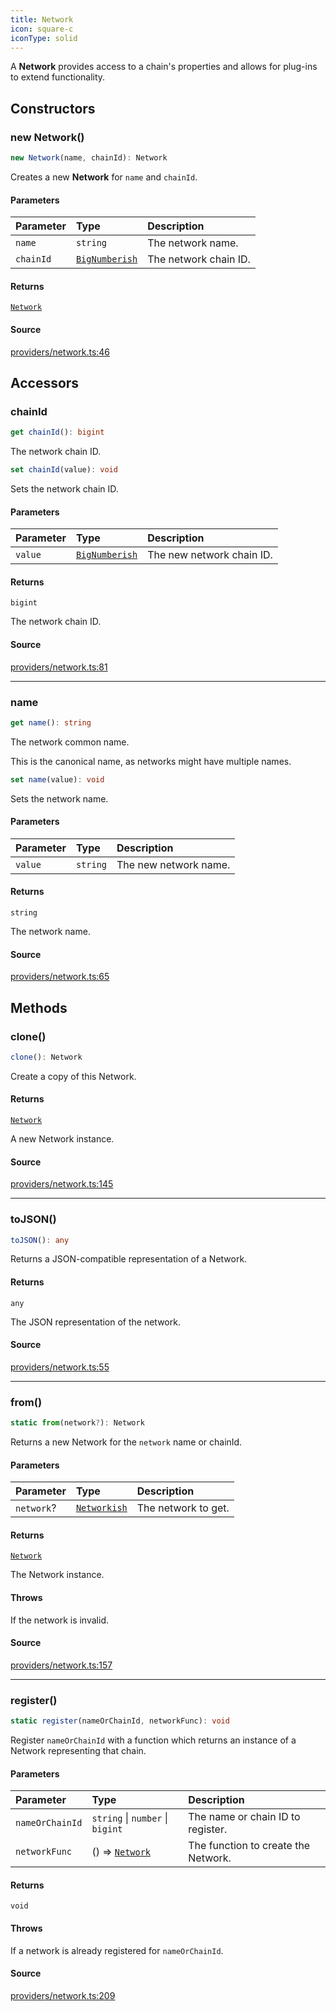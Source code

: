```yaml
---
title: Network
icon: square-c
iconType: solid
---
```


A **Network** provides access to a chain's properties and allows for plug-ins to extend functionality.

## Constructors

### new Network()

```ts
new Network(name, chainId): Network
```

Creates a new **Network** for `name` and `chainId`.

#### Parameters

| Parameter | Type | Description |
| :------ | :------ | :------ |
| `name` | `string` | The network name. |
| `chainId` | [`BigNumberish`](/sdk/content/type-aliases/BigNumberish) | The network chain ID. |

#### Returns

[`Network`](/sdk/content/classes/Network)

#### Source

[providers/network.ts:46](https://github.com/dominant-strategies/quais.js/blob/44db7a104713f115e86d9efb2438f21cdb3fbe55/src/providers/network.ts#L46)

## Accessors

### chainId

```ts
get chainId(): bigint
```

The network chain ID.

```ts
set chainId(value): void
```

Sets the network chain ID.

#### Parameters

| Parameter | Type | Description |
| :------ | :------ | :------ |
| `value` | [`BigNumberish`](/sdk/content/type-aliases/BigNumberish) | The new network chain ID. |

#### Returns

`bigint`

The network chain ID.

#### Source

[providers/network.ts:81](https://github.com/dominant-strategies/quais.js/blob/44db7a104713f115e86d9efb2438f21cdb3fbe55/src/providers/network.ts#L81)

***

### name

```ts
get name(): string
```

The network common name.

This is the canonical name, as networks might have multiple names.

```ts
set name(value): void
```

Sets the network name.

#### Parameters

| Parameter | Type | Description |
| :------ | :------ | :------ |
| `value` | `string` | The new network name. |

#### Returns

`string`

The network name.

#### Source

[providers/network.ts:65](https://github.com/dominant-strategies/quais.js/blob/44db7a104713f115e86d9efb2438f21cdb3fbe55/src/providers/network.ts#L65)

## Methods

### clone()

```ts
clone(): Network
```

Create a copy of this Network.

#### Returns

[`Network`](/sdk/content/classes/Network)

A new Network instance.

#### Source

[providers/network.ts:145](https://github.com/dominant-strategies/quais.js/blob/44db7a104713f115e86d9efb2438f21cdb3fbe55/src/providers/network.ts#L145)

***

### toJSON()

```ts
toJSON(): any
```

Returns a JSON-compatible representation of a Network.

#### Returns

`any`

The JSON representation of the network.

#### Source

[providers/network.ts:55](https://github.com/dominant-strategies/quais.js/blob/44db7a104713f115e86d9efb2438f21cdb3fbe55/src/providers/network.ts#L55)

***

### from()

```ts
static from(network?): Network
```

Returns a new Network for the `network` name or chainId.

#### Parameters

| Parameter | Type | Description |
| :------ | :------ | :------ |
| `network`? | [`Networkish`](/sdk/content/type-aliases/Networkish) | The network to get. |

#### Returns

[`Network`](/sdk/content/classes/Network)

The Network instance.

#### Throws

If the network is invalid.

#### Source

[providers/network.ts:157](https://github.com/dominant-strategies/quais.js/blob/44db7a104713f115e86d9efb2438f21cdb3fbe55/src/providers/network.ts#L157)

***

### register()

```ts
static register(nameOrChainId, networkFunc): void
```

Register `nameOrChainId` with a function which returns an instance of a Network representing that chain.

#### Parameters

| Parameter | Type | Description |
| :------ | :------ | :------ |
| `nameOrChainId` | `string` \| `number` \| `bigint` | The name or chain ID to register. |
| `networkFunc` | () => [`Network`](/sdk/content/classes/Network) | The function to create the Network. |

#### Returns

`void`

#### Throws

If a network is already registered for `nameOrChainId`.

#### Source

[providers/network.ts:209](https://github.com/dominant-strategies/quais.js/blob/44db7a104713f115e86d9efb2438f21cdb3fbe55/src/providers/network.ts#L209)
